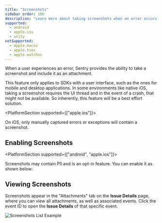 ```yaml
---
title: "Screenshots"
sidebar_order: 106
description: "Learn more about taking screenshots when an error occurs. Sentry pairs the screenshot with the original event, giving you additional insight into issues."
supported:
  - android
  - apple.ios
  - unity
notSupported:
  - apple.macos
  - apple.tvos
  - apple.watchos
---
```


When a user experiences an error, Sentry provides the ability to take a screenshot and include it as an <PlatformLink to="/enriching-events/attachments/">attachment</PlatformLink>.

This feature only applies to SDKs with a user interface, such as the ones for mobile and desktop applications. In some environments like native iOS, taking a screenshot requires the UI thread and in the event of a crash, that might not be available. So inherently, this feature will be a best effort solution.

<PlatformSection supported={["apple.ios"]}>

On iOS, only manually captured errors or exceptions will contain a screenshot.

</PlatformSection>

## Enabling Screenshots

<PlatformSection supported={["android", "apple.ios"]}>

Screenshots may contain <PlatformLink to="/data-management/sensitive-data/">PII</PlatformLink> and is an opt-in feature. You can enable it as shown below:

</PlatformSection>

<PlatformContent includePath="enriching-events/attach-screenshots" />

## Viewing Screenshots

Screenshots appear in the "Attachments" tab on the **Issue Details** page, where you can view all attachments, as well as associated events. Click the event ID to open the **Issue Details** of that specific event.

![Screenshots List Example](screenshots/screenshot-list-example.png)
